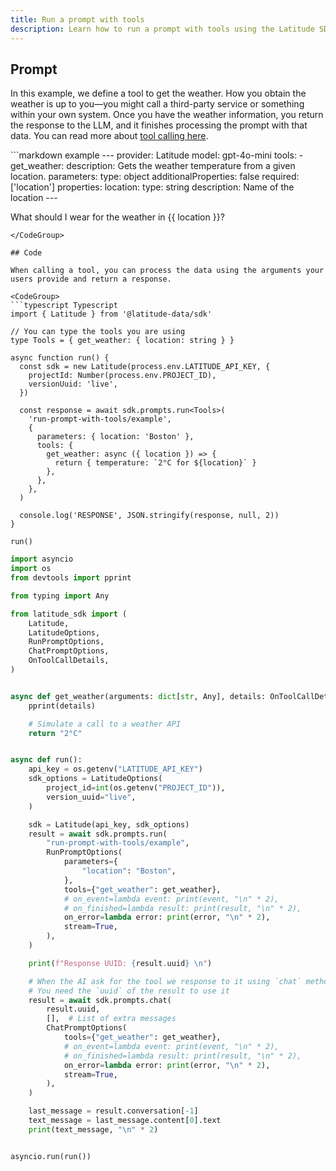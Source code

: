 ```yaml
---
title: Run a prompt with tools
description: Learn how to run a prompt with tools using the Latitude SDK
---
```


## Prompt

In this example, we define a tool to get the weather. How you obtain the weather is up to you—you might call a third-party service or something within your own system. Once you have the weather information, you return the response to the LLM, and it finishes processing the prompt with that data. You can read more about [tool calling here](/guides/prompt-manager/tools).

<CodeGroup>
```markdown example
---
provider: Latitude
model: gpt-4o-mini
tools:
  - get_weather:
      description: Gets the weather temperature from a given location.
      parameters:
        type: object
        additionalProperties: false
        required: ['location']
        properties:
          location:
            type: string
            description: Name of the location
---

What should I wear for the weather in {{ location }}?
```
</CodeGroup>

## Code

When calling a tool, you can process the data using the arguments your users provide and return a response.

<CodeGroup>
```typescript Typescript
import { Latitude } from '@latitude-data/sdk'

// You can type the tools you are using
type Tools = { get_weather: { location: string } }

async function run() {
  const sdk = new Latitude(process.env.LATITUDE_API_KEY, {
    projectId: Number(process.env.PROJECT_ID),
    versionUuid: 'live',
  })

  const response = await sdk.prompts.run<Tools>(
    'run-prompt-with-tools/example',
    {
      parameters: { location: 'Boston' },
      tools: {
        get_weather: async ({ location }) => {
          return { temperature: `2°C for ${location}` }
        },
      },
    },
  )

  console.log('RESPONSE', JSON.stringify(response, null, 2))
}

run()
```
```python Python
import asyncio
import os
from devtools import pprint

from typing import Any

from latitude_sdk import (
    Latitude,
    LatitudeOptions,
    RunPromptOptions,
    ChatPromptOptions,
    OnToolCallDetails,
)


async def get_weather(arguments: dict[str, Any], details: OnToolCallDetails) -> str:
    pprint(details)

    # Simulate a call to a weather API
    return "2°C"


async def run():
    api_key = os.getenv("LATITUDE_API_KEY")
    sdk_options = LatitudeOptions(
        project_id=int(os.getenv("PROJECT_ID")),
        version_uuid="live",
    )

    sdk = Latitude(api_key, sdk_options)
    result = await sdk.prompts.run(
        "run-prompt-with-tools/example",
        RunPromptOptions(
            parameters={
                "location": "Boston",
            },
            tools={"get_weather": get_weather},
            # on_event=lambda event: print(event, "\n" * 2),
            # on_finished=lambda result: print(result, "\n" * 2),
            on_error=lambda error: print(error, "\n" * 2),
            stream=True,
        ),
    )

    print(f"Response UUID: {result.uuid} \n")

    # When the AI ask for the tool we response to it using `chat` method from the sdk
    # You need the `uuid` of the result to use it
    result = await sdk.prompts.chat(
        result.uuid,
        [],  # List of extra messages
        ChatPromptOptions(
            tools={"get_weather": get_weather},
            # on_event=lambda event: print(event, "\n" * 2),
            # on_finished=lambda result: print(result, "\n" * 2),
            on_error=lambda error: print(error, "\n" * 2),
            stream=True,
        ),
    )

    last_message = result.conversation[-1]
    text_message = last_message.content[0].text
    print(text_message, "\n" * 2)


asyncio.run(run())
```
</CodeGroup>
